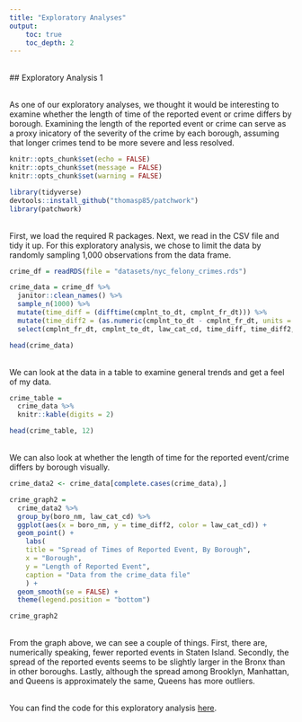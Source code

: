 ```yaml
---
title: "Exploratory Analyses"
output:
    toc: true
    toc_depth: 2
---
```


<br>
## Exploratory Analysis 1

<br>
As one of our exploratory analyses, we thought it would be interesting to examine whether the length of time of the reported event or crime differs by borough. Examining the length of the reported event or crime can serve as a proxy inicatory of the severity of the crime by each borough, assuming that longer crimes tend to be more severe and less resolved.

```r
knitr::opts_chunk$set(echo = FALSE)
knitr::opts_chunk$set(message = FALSE)
knitr::opts_chunk$set(warning = FALSE)

library(tidyverse)
devtools::install_github("thomasp85/patchwork")
library(patchwork)
```

<br>
First, we load the required R packages. Next, we read in the CSV file and tidy it up. For this exploratory analysis, we chose to limit the data by randomly sampling 1,000 observations from the data frame.
```r
crime_df = readRDS(file = "datasets/nyc_felony_crimes.rds")

crime_data = crime_df %>% 
  janitor::clean_names() %>%
  sample_n(1000) %>% 
  mutate(time_diff = (difftime(cmplnt_to_dt, cmplnt_fr_dt))) %>% 
  mutate(time_diff2 = (as.numeric(cmplnt_to_dt - cmplnt_fr_dt, units = "days", na.rm = TRUE))) %>% 
  select(cmplnt_fr_dt, cmplnt_to_dt, law_cat_cd, time_diff, time_diff2, boro_nm)

head(crime_data)
```

<br>
We can look at the data in a table to examine general trends and get a feel of my data.
```r
crime_table = 
  crime_data %>% 
  knitr::kable(digits = 2)

head(crime_table, 12)
```

<br>
We can also look at whether the length of time for the reported event/crime differs by borough visually.
```r
crime_data2 <- crime_data[complete.cases(crime_data),]

crime_graph2 = 
  crime_data2 %>% 
  group_by(boro_nm, law_cat_cd) %>% 
  ggplot(aes(x = boro_nm, y = time_diff2, color = law_cat_cd)) + 
  geom_point() +
    labs(
    title = "Spread of Times of Reported Event, By Borough",
    x = "Borough",
    y = "Length of Reported Event",
    caption = "Data from the crime_data file"
    ) +
  geom_smooth(se = FALSE) +
  theme(legend.position = "bottom")

crime_graph2
```

<br>
From the graph above, we can see a couple of things. First, there are, numerically speaking, fewer reported events in Staten Island. Secondly, the spread of the reported events seems to be slightly larger in the Bronx than in other boroughs. Lastly, although the spread among Brooklyn, Manhattan, and Queens is approximately the same, Queens has more outliers.

<br>
You can find the code for this exploratory analysis [here](code_date_borough.html).
